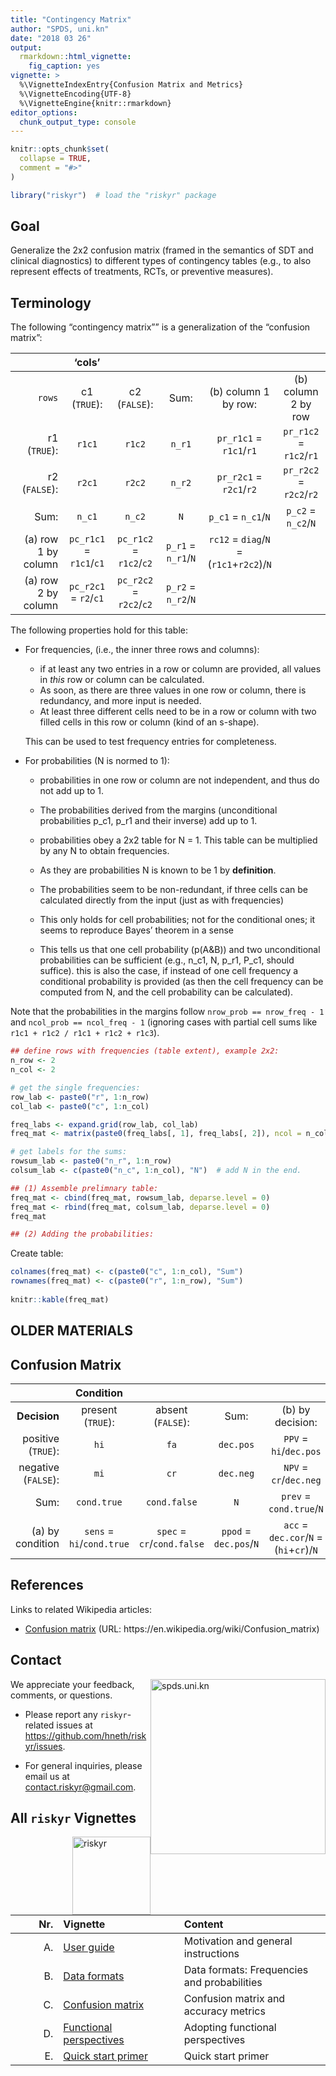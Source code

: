 ```yaml
---
title: "Contingency Matrix"
author: "SPDS, uni.kn"
date: "2018 03 26"
output: 
  rmarkdown::html_vignette: 
    fig_caption: yes
vignette: >
  %\VignetteIndexEntry{Confusion Matrix and Metrics}
  %\VignetteEncoding{UTF-8}
  %\VignetteEngine{knitr::rmarkdown}
editor_options: 
  chunk_output_type: console
---
```


```r
knitr::opts_chunk$set(
  collapse = TRUE,
  comment = "#>"
)

library("riskyr")  # load the "riskyr" package
```

## Goal

Generalize the 2x2 confusion matrix (framed in the semantics of SDT and clinical diagnostics) to different types of contingency tables (e.g., to also represent effects of treatments, RCTs, or preventive measures). 

## Terminology

The following "contingency matrix"" is a generalization of the "confusion matrix":

|              | 'cols' |          |       |          |        |       
| ------------:  |:--------:|:--------:|:--------:|:--:|:---------:|              
| `rows` | c1 (`TRUE`):      | c2 (`FALSE`):     |     Sum:  |  (b) column 1 by row: |  (b) column 2 by row | 
| r1 (`TRUE`):      | `r1c1`  | `r1c2`         | `n_r1` | `pr_r1c1` = `r1c1`/`r1`  | `pr_r1c2` = `r1c2`/`r1` |
| r2 (`FALSE`):  | `r2c1`  | `r2c2`         | `n_r2` | `pr_r2c1` = `r2c1`/`r2`     | `pr_r2c2` = `r2c2`/`r2` |
|      Sum:          | `n_c1`   | `n_c2`          | `N`   | `p_c1` =  `n_c1`/`N`     | `p_c2` =  `n_c2`/`N` |
| (a) row 1 by column | `pc_r1c1` = `r1c1`/`c1` | `pc_r1c2` = `r1c2`/`c2` | `p_r1` = `n_r1`/`N` |  `rc12` = `diag`/`N` = (`r1c1`+`r2c2`)/`N`|
| (a) row 2 by column | `pc_r2c1` = `r2`/`c1` | `pc_r2c2` = `r2c2`/`c2` | `p_r2` = `n_r2`/`N` | | |


The following properties hold for this table: 

* For frequencies, (i.e., the inner three rows and columns):
    + if at least any two entries in a row or column are provided, all values in _this_ row or column can be
    calculated. 
    + As soon, as there are three values in one row or column, there is redundancy, and more input is needed. 
    + At least three different cells need to be in a row or column with two filled cells in this row or column 
    (kind of an s-shape). 
    
  This can be used to test frequency entries for completeness. 

* For probabilities (N is normed to 1):
    + probabilities in one row or column are not independent, and thus do not add up to 1. 
    + The probabilities derived from the margins (unconditional probabilities p_c1, p_r1 and their inverse) 
    add up to 1. 
    
    + probabilities obey a 2x2 table for N = 1.  This table can be multiplied by any N to obtain frequencies. 
    + As they are probabilities N is known to be 1 by __definition__. 
    + The probabilities seem to be non-redundant, if three cells can be calculated directly from the input (just 
    as with frequencies) 
    + This only holds for cell probabilities; not for the conditional ones; it seems to reproduce Bayes' theorem 
    in a sense 
    + This tells us that one cell probability (p(A&B)) and two unconditional probabilities can be sufficient 
    (e.g., n_c1, N, p_r1, P_c1, should suffice).  this is also the case, if instead of one cell frequency a 
    conditional probability is provided (as then the cell frequency can be computed from N, and the cell 
    probability can be calculated). 


Note that the probabilities in the margins follow `nrow_prob == nrow_freq - 1` and `ncol_prob == ncol_freq - 1` (ignoring cases with partial cell sums like `r1c1 + r1c2 / r1c1 + r1c2 + r1c3`). 

```r
## define rows with frequencies (table extent), example 2x2:
n_row <- 2
n_col <- 2

# get the single frequencies:
row_lab <- paste0("r", 1:n_row)
col_lab <- paste0("c", 1:n_col)

freq_labs <- expand.grid(row_lab, col_lab)
freq_mat <- matrix(paste0(freq_labs[, 1], freq_labs[, 2]), ncol = n_col, nrow = n_row)

# get labels for the sums:
rowsum_lab <- paste0("n_r", 1:n_row)
colsum_lab <- c(paste0("n_c", 1:n_col), "N")  # add N in the end. 

## (1) Assemble prelimnary table:
freq_mat <- cbind(freq_mat, rowsum_lab, deparse.level = 0)
freq_mat <- rbind(freq_mat, colsum_lab, deparse.level = 0)
freq_mat

## (2) Adding the probabilities:
```


Create table: 

```r
colnames(freq_mat) <- c(paste0("c", 1:n_col), "Sum")
rownames(freq_mat) <- c(paste0("r", 1:n_row), "Sum")
  
knitr::kable(freq_mat)
```


## OLDER MATERIALS


## Confusion Matrix

|              | Condition |          |       |          |            
| ----------:  |:--------:|:--------:|:--------:|:--------:|              
| **Decision** | present (`TRUE`):      | absent (`FALSE`):     |     Sum:  |  (b) by decision: |  
| positive (`TRUE`):   | `hi`         | `fa`         | `dec.pos` | `PPV` = `hi`/`dec.pos` |
| negative (`FALSE`):  | `mi`         | `cr`         | `dec.neg` | `NPV` = `cr`/`dec.neg` |
|      Sum:    | `cond.true`  | `cond.false` |       `N` |         `prev` =  `cond.true`/`N`     |
| (a) by condition  | `sens` = `hi`/`cond.true` | `spec` = `cr`/`cond.false` | `ppod` = `dec.pos`/`N` |  `acc` = `dec.cor`/`N` = (`hi`+`cr`)/`N` |



## References

Links to related Wikipedia articles:

- [Confusion matrix](https://en.wikipedia.org/wiki/Confusion_matrix) (URL: https://en.wikipedia.org/wiki/Confusion_matrix)



## Contact

<!-- uni.kn logo and link to SPDS: -->  
<!-- ![](./inst/pix/uniKn_logo.png) --> 
<a href="https://www.spds.uni-konstanz.de/">
<img src = "../inst/pix/uniKn_logo.png" alt = "spds.uni.kn" style = "width: 280px; float: right; border:10;"/> 
<!--<img src = "../inst/pix/uniKn_logo_s.png" alt = "spds.uni.kn" style = "float: right; border:10;"/> --> 
</a>

We appreciate your feedback, comments, or questions. 

- Please report any `riskyr`-related issues at <https://github.com/hneth/riskyr/issues>.

- For general inquiries, please email us at <contact.riskyr@gmail.com>. 


## All `riskyr` Vignettes

<!-- riskyr logo: -->
<a href="https://github.com/hneth/riskyr">
<img src="../inst/pix/riskyr_cube.png" alt="riskyr" style="width: 125px; float: right; border:10;"/>
</a>

<!-- Index of vignettes: -->

| Nr.  | Vignette | Content    |        
| ---: |:---------|:-----------|
| A. | [User guide](A_user_guide.html) | Motivation and general instructions | 
| B. | [Data formats](B_data_formats.html) | Data formats: Frequencies and probabilities | 
| C. | [Confusion matrix](C_confusion_matrix.html) | Confusion matrix and accuracy metrics |
| D. | [Functional perspectives](D_functional_perspectives.html) | Adopting functional perspectives |
| E. | [Quick start primer](E_riskyr_primer.html) | Quick start primer |

<!-- eof. -->
